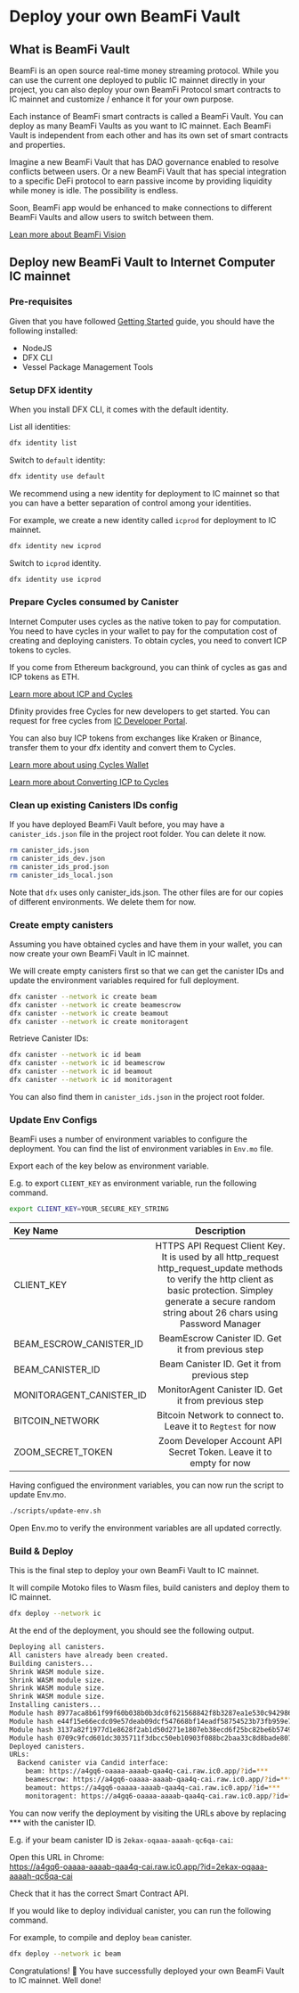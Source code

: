 # Deploy your own BeamFi Vault

## What is BeamFi Vault

BeamFi is an open source real-time money streaming protocol. While you can use the current one deployed to public IC mainnet directly in your project, you can also deploy your own BeamFi Protocol smart contracts to IC mainnet and customize / enhance it for your own purpose.

Each instance of BeamFi smart contracts is called a BeamFi Vault. You can deploy as many BeamFi Vaults as you want to IC mainnet. Each BeamFi Vault is independent from each other and has its own set of smart contracts and properties.

Imagine a new BeamFi Vault that has DAO governance enabled to resolve conflicts between users. Or a new BeamFi Vault that has special integration to a specific DeFi protocol to earn passive income by providing liquidity while money is idle. The possibility is endless.

Soon, BeamFi app would be enhanced to make connections to different BeamFi Vaults and allow users to switch between them.

[Lean more about BeamFi Vision](/whatis/vision)

## Deploy new BeamFi Vault to Internet Computer IC mainnet

### Pre-requisites

Given that you have followed [Getting Started](/gettingstarted/quickstart) guide, you should have the following installed:

- NodeJS
- DFX CLI
- Vessel Package Management Tools

### Setup DFX identity

When you install DFX CLI, it comes with the default identity.

List all identities:

```bash
dfx identity list
```

Switch to `default` identity:

```bash
dfx identity use default
```

We recommend using a new identity for deployment to IC mainnet so that you can have a better separation of control among your identities.

For example, we create a new identity called `icprod` for deployment to IC mainnet.

```bash
dfx identity new icprod
```

Switch to `icprod` identity.

```bash
dfx identity use icprod
```

### Prepare Cycles consumed by Canister

Internet Computer uses cycles as the native token to pay for computation. You need to have cycles in your wallet to pay for the computation cost of creating and deploying canisters. To obtain cycles, you need to convert ICP tokens to cycles.

If you come from Ethereum background, you can think of cycles as gas and ICP tokens as ETH.

[Learn more about ICP and Cycles](https://internetcomputer.org/docs/current/developer-docs/setup/cycles/)

Dfinity provides free Cycles for new developers to get started. You can request for free cycles from [IC Developer Portal](https://internetcomputer.org/docs/current/developer-docs/setup/cycles/cycles-faucet).

You can also buy ICP tokens from exchanges like Kraken or Binance, transfer them to your dfx identity and convert them to Cycles.

[Learn more about using Cycles Wallet](https://internetcomputer.org/docs/current/developer-docs/setup/cycles/cycles-wallet)

[Learn more about Converting ICP to Cycles](https://internetcomputer.org/docs/current/developer-docs/setup/cycles/converting_icp_tokens_into_cycles)

### Clean up existing Canisters IDs config

If you have deployed BeamFi Vault before, you may have a `canister_ids.json` file in the project root folder. You can delete it now.

```bash
rm canister_ids.json
rm canister_ids_dev.json
rm canister_ids_prod.json
rm canister_ids_local.json
```

Note that `dfx` uses only canister_ids.json. The other files are for our copies of different environments. We delete them for now.

### Create empty canisters

Assuming you have obtained cycles and have them in your wallet, you can now create your own BeamFi Vault in IC mainnet.

We will create empty canisters first so that we can get the canister IDs and update the environment variables required for full deployment.

```bash
dfx canister --network ic create beam
dfx canister --network ic create beamescrow
dfx canister --network ic create beamout
dfx canister --network ic create monitoragent
```

Retrieve Canister IDs:

```bash
dfx canister --network ic id beam
dfx canister --network ic id beamescrow
dfx canister --network ic id beamout
dfx canister --network ic id monitoragent
```

You can also find them in `canister_ids.json` in the project root folder.

### Update Env Configs

BeamFi uses a number of environment variables to configure the deployment. You can find the list of environment variables in `Env.mo` file.

Export each of the key below as environment variable.

E.g. to export `CLIENT_KEY` as environment variable, run the following command.

```bash
export CLIENT_KEY=YOUR_SECURE_KEY_STRING
```

| Key Name                 |                                                                                                      Description                                                                                                      |
| :----------------------- | :-------------------------------------------------------------------------------------------------------------------------------------------------------------------------------------------------------------------: |
| CLIENT_KEY               | HTTPS API Request Client Key. It is used by all http_request http_request_update methods to verify the http client as basic protection. Simpley generate a secure random string about 26 chars using Password Manager |
| BEAM_ESCROW_CANISTER_ID  |                                                                                   BeamEscrow Canister ID. Get it from previous step                                                                                   |
| BEAM_CANISTER_ID         |                                                                                      Beam Canister ID. Get it from previous step                                                                                      |
| MONITORAGENT_CANISTER_ID |                                                                                  MonitorAgent Canister ID. Get it from previous step                                                                                  |
| BITCOIN_NETWORK          |                                                                             Bitcoin Network to connect to. Leave it to `Regtest` for now                                                                              |
| ZOOM_SECRET_TOKEN        |                                                                          Zoom Developer Account API Secret Token. Leave it to empty for now                                                                           |

Having configued the environment variables, you can now run the script to update Env.mo.

```bash
./scripts/update-env.sh
```

Open Env.mo to verify the environment variables are all updated correctly.

### Build & Deploy

This is the final step to deploy your own BeamFi Vault to IC mainnet.

It will compile Motoko files to Wasm files, build canisters and deploy them to IC mainnet.

```bash
dfx deploy --network ic
```

At the end of the deployment, you should see the following output.

```bash
Deploying all canisters.
All canisters have already been created.
Building canisters...
Shrink WASM module size.
Shrink WASM module size.
Shrink WASM module size.
Shrink WASM module size.
Installing canisters...
Module hash 8977aca8b61f99f60b038b0b3dc0f621568842f8b3287ea1e530c942986b08e8 is already installed.
Module hash e44f15e66ecdc09e57deab09dcf547668bf14eadf58754523b73fb959e7e61ca is already installed.
Module hash 3137a82f1977d1e8628f2ab1d50d271e1807eb38ecd6f25bc82be6b5749a0d03 is already installed.
Module hash 0709c9fcd601dc3035711f3dbcc50eb10903f088bc2baa33c8d8bade807259d8 is already installed.
Deployed canisters.
URLs:
  Backend canister via Candid interface:
    beam: https://a4gq6-oaaaa-aaaab-qaa4q-cai.raw.ic0.app/?id=***
    beamescrow: https://a4gq6-oaaaa-aaaab-qaa4q-cai.raw.ic0.app/?id=***
    beamout: https://a4gq6-oaaaa-aaaab-qaa4q-cai.raw.ic0.app/?id=***
    monitoragent: https://a4gq6-oaaaa-aaaab-qaa4q-cai.raw.ic0.app/?id=***
```

You can now verify the deployment by visiting the URLs above by replacing \*\*\* with the canister ID.

E.g. if your beam canister ID is `2ekax-oqaaa-aaaah-qc6qa-cai`:

Open this URL in Chrome:  
https://a4gq6-oaaaa-aaaab-qaa4q-cai.raw.ic0.app/?id=2ekax-oqaaa-aaaah-qc6qa-cai

Check that it has the correct Smart Contract API.

If you would like to deploy individual canister, you can run the following command.

For example, to compile and deploy `beam` canister.

```bash
dfx deploy --network ic beam
```

Congratulations! 🎉 You have successfully deployed your own BeamFi Vault to IC mainnet. Well done!
